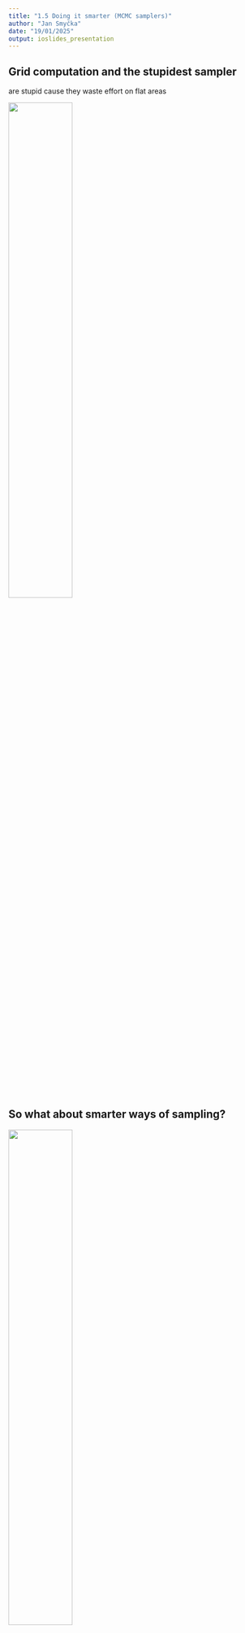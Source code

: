```yaml
---
title: "1.5 Doing it smarter (MCMC samplers)"
author: "Jan Smyčka"
date: "19/01/2025"
output: ioslides_presentation
---
```


## Grid computation and the stupidest sampler

are stupid cause they waste effort on flat areas

![](unnamed-chunk-5-1.png){width=50%} 

 
## So what about smarter ways of sampling?

![](unnamed-chunk-5-1.png){width=50%} 


## Metropolis - Hastings

If we want to know where the modus is

![](unnamed-chunk-6-1.png){width=50%} 


## Metropolis - Hastings

If we want to know where the modus is


![](unnamed-chunk-7-1.png){width=50%} 


## Metropolis - Hastings

If we want to know where the modus is


![](unnamed-chunk-8-1.png){width=50%}  


## Metropolis - Hastings

If we want to know where the modus is


![](unnamed-chunk-9-1.png){width=50%}  

## Metropolis - Hastings

If we want to know where the modus is


![](unnamed-chunk-10-1.png){width=50%}  

## Metropolis - Hastings

If we want to know where the modus is


![](unnamed-chunk-11-1.png){width=50%} 


## Metropolis - Hastings

If we want to know where the modus is, we accept each $\lambda_n$ which satisfies

$$\frac{p(\lambda_n|y) }{ p(\lambda_o|y)}=\frac{p(x|\lambda_n)*p(\lambda_n) }{ p(x|\lambda_o)*p(\lambda_o)}>1$$

## Metropolis - Hastings

If we want to hit each value of $\lambda$ with probability $p(\lambda|y)$, we accept each $\lambda_n$

$$\frac{p(\lambda_n|y) }{ p(\lambda_o|y)}=\frac{p(x|\lambda_n)*p(\lambda_n) }{ p(x|\lambda_o)*p(\lambda_o)}>1$$

with probability 1

## Metropolis - Hastings

and


$$\frac{p(\lambda_n|y) }{ p(\lambda_o|y)}=\frac{p(x|\lambda_n)*p(\lambda_n) }{ p(x|\lambda_o)*p(\lambda_o)}<1$$

with probability $\frac{p(\lambda_n|y) }{ p(\lambda_o|y)}$

## Metropolis - Hastings

And now switch to "histogram thinking"
![](unnamed-chunk-12-1.png){width=50%}


## Metropolis - Hastings

Lets imagine we have more variables than one. For example data from normal distribution and we want to estimate distribution of $\mu$ and $\sigma$.

$$p(\mu, \sigma|y)=\dfrac{p(y|\mu, \sigma)*p(\mu)*p(\sigma)}{p(y)}$$

## Metropolis - Hastings

![](unnamed-chunk-15-1.png){width=50%} 

## Metropolis - Hastings

![](unnamed-chunk-16-1.png){width=50%} 

## Metropolis - Hastings

![](unnamed-chunk-17-1.png){width=50%} 

## Metropolis - Hastings

![](unnamed-chunk-18-1.png){width=50%} 

## Metropolis - Hastings

![](unnamed-chunk-19-1.png){width=50%} 

## Metropolis - Hastings

![](unnamed-chunk-20-1.png){width=50%} 

## Metropolis - Hastings - properties

is more efficient than numerical integration
 

 
## Metropolis - Hastings - properties

problem with camels
 
![](unnamed-chunk-13-1.png){width=50%}  
 
## Metropolis - Hastings - properties

problem with cigars
 
![](unnamed-chunk-21-1.png){width=50%} 
 
 
 
##  Metropolis - Hastings - properties

need to set up jumps, autocorrelation vs precision trade-off
 
![](unnamed-chunk-11-1.png){width=50%} 

##  Metropolis - Hastings - properties

beginning of the sampling does not have information value
 
![](unnamed-chunk-11-1.png){width=50%} 


## Hamiltonian Monte Carlo

Proposal steps are not randomly drawn and single dimensional, but follow the dynamics inspired by ball movement in a bowl. 

## Hamiltonian Monte Carlo

![](HMC1.png){width=50%} 

## Hamiltonian Monte Carlo

![](HMC2.png){width=50%} 

## Hamiltonian Monte Carlo

https://chi-feng.github.io/mcmc-demo/app.html

## Hamiltonian Monte Carlo - properties

- single step is more demanding than MH
- less autocorrelation than MH
- less problems with cigars

## Exercise 1

Estimate the $\lambda$ posterior using the ulam function from the rethinking package.


